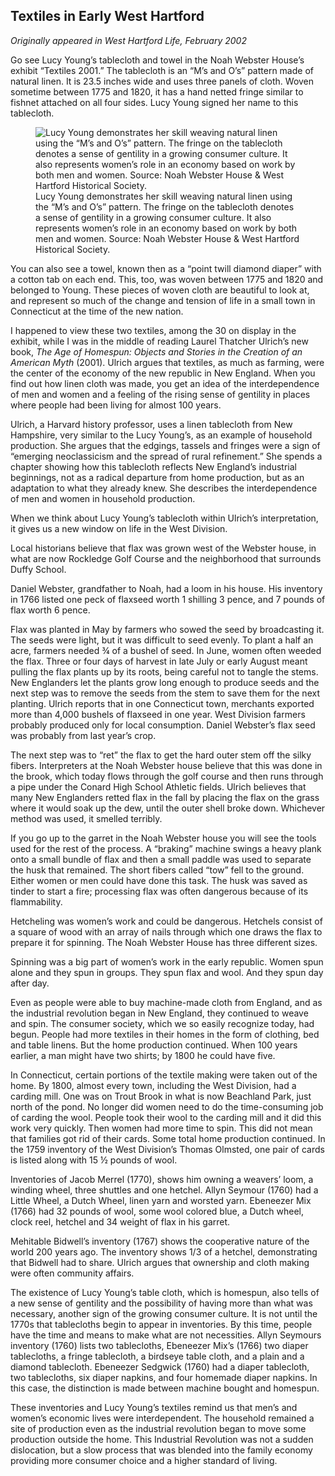 ## Textiles in Early West Hartford {-}

*Originally appeared in West Hartford Life, February 2002*

Go see Lucy Young’s tablecloth and towel in the Noah Webster House’s exhibit “Textiles 2001.” The tablecloth is an “M’s and O’s” pattern made of natural linen. It is 23.5 inches wide and uses three panels of cloth. Woven sometime between 1775 and 1820, it has a hand netted fringe similar to fishnet attached on all four sides. Lucy Young signed her name to this tablecloth.

![Lucy Young demonstrates her skill weaving natural linen using the “M’s and O’s” pattern. The fringe on the tablecloth denotes a sense of gentility in a growing consumer culture. It also represents women’s role in an economy based on work by both men and women. Source: Noah Webster House & West Hartford Historical Society.](images/01-tablecloth.jpg)

You can also see a towel, known then as a “point twill diamond diaper” with a cotton tab on each end. This, too, was woven between 1775 and 1820 and belonged to Young. These pieces of woven cloth are beautiful to look at, and represent so much of the change and tension of life in a small town in Connecticut at the time of the new nation.

I happened to view these two textiles, among the 30 on display in the exhibit, while I was in the middle of reading Laurel Thatcher Ulrich’s new book, *The Age of Homespun: Objects and Stories in the Creation of an American Myth* (2001). Ulrich argues that textiles, as much as farming, were the center of the economy of the new republic in New England. When you find out how linen cloth was made, you get an idea of the interdependence of men and women and a feeling of the rising sense of gentility in places where people had been living for almost 100 years.

Ulrich, a Harvard history professor, uses a linen tablecloth from New Hampshire, very similar to the Lucy Young’s, as an example of household production. She argues that the edgings, tassels and fringes were a sign of “emerging neoclassicism and the spread of rural refinement.” She spends a chapter showing how this tablecloth reflects New England’s industrial beginnings, not as a radical departure from home production, but as an adaptation to what they already knew. She describes the interdependence of men and women in household production.

When we think about Lucy Young’s tablecloth within Ulrich’s interpretation, it gives us a new window on life in the West Division.

Local historians believe that flax was grown west of the Webster house, in what are now Rockledge Golf Course and the neighborhood that surrounds Duffy School.

Daniel Webster, grandfather to Noah, had a loom in his house. His inventory in 1766 listed one peck of flaxseed worth 1 shilling 3 pence, and 7 pounds of flax worth 6 pence.

Flax was planted in May by farmers who sowed the seed by broadcasting it. The seeds were light, but it was difficult to seed evenly. To plant a half an acre, farmers needed ¾ of a bushel of seed. In June, women often weeded the flax. Three or four days of harvest in late July or early August meant pulling the flax plants up by its roots, being careful not to tangle the stems. New Englanders let the plants grow long enough to produce seeds and the next step was to remove the seeds from the stem to save them for the next planting. Ulrich reports that in one Connecticut town, merchants exported more than 4,000 bushels of flaxseed in one year. West Division farmers probably produced only for local consumption. Daniel Webster’s flax seed was probably from last year’s crop.

The next step was to “ret” the flax to get the hard outer stem off the silky fibers. Interpreters at the Noah Webster house believe that this was done in the brook, which today flows through the golf course and then runs through a pipe under the Conard High School Athletic fields. Ulrich believes that many New Englanders retted flax in the fall by placing the flax on the grass where it would soak up the dew, until the outer shell broke down. Whichever method was used, it smelled terribly.

If you go up to the garret in the Noah Webster house you will see the tools used for the rest of the process. A “braking” machine swings a heavy plank onto a small bundle of flax and then a small paddle was used to separate the husk that remained. The short fibers called “tow” fell to the ground. Either women or men could have done this task. The husk was saved as tinder to start a fire; processing flax was often dangerous because of its flammability.

Hetcheling was women’s work and could be dangerous. Hetchels consist of a square of wood with an array of nails through which one draws the flax to prepare it for spinning. The Noah Webster House has three different sizes.

Spinning was a big part of women’s work in the early republic. Women spun alone and they spun in groups. They spun flax and wool. And they spun day after day.

Even as people were able to buy machine-made cloth from England, and as the industrial revolution began in New England, they continued to weave and spin. The consumer society, which we so easily recognize today, had begun. People had more textiles in their homes in the form of clothing, bed and table linens. But the home production continued. When 100 years earlier, a man might have two shirts; by 1800 he could have five.

In Connecticut, certain portions of the textile making were taken out of the home. By 1800, almost every town, including the West Division, had a carding mill. One was on Trout Brook in what is now Beachland Park, just north of the pond. No longer did women need to do the time-consuming job of carding the wool. People took their wool to the carding mill and it did this work very quickly. Then women had more time to spin. This did not mean that families got rid of their cards. Some total home production continued. In the 1759 inventory of the West Division’s Thomas Olmsted, one pair of cards is listed along with 15 ½ pounds of wool.

Inventories of Jacob Merrel (1770), shows him owning a weavers’ loom, a winding wheel, three shuttles and one hetchel. Allyn Seymour (1760) had a Little Wheel, a Dutch Wheel, linen yarn and worsted yarn. Ebeneezer Mix (1766) had 32 pounds of wool, some wool colored blue, a Dutch wheel, clock reel, hetchel and 34 weight of flax in his garret.

Mehitable Bidwell’s inventory (1767) shows the cooperative nature of the world 200 years ago. The inventory shows 1/3 of a hetchel, demonstrating that Bidwell had to share. Ulrich argues that ownership and cloth making were often community affairs.

The existence of Lucy Young’s table cloth, which is homespun, also tells of a new sense of gentility and the possibility of having more than what was necessary, another sign of the growing consumer culture. It is not until the 1770s that tablecloths begin to appear in inventories. By this time, people have the time and means to make what are not necessities. Allyn Seymours inventory (1760) lists two tablecloths, Ebeneezer Mix’s (1766) two diaper tablecloths, a fringe tablecloth, a birdseye table cloth, and a plain and a diamond tablecloth. Ebeneezer Sedgwick (1760) had a diaper tablecloth, two tablecloths, six diaper napkins, and four homemade diaper napkins. In this case, the distinction is made between machine bought and homespun.

These inventories and Lucy Young’s textiles remind us that men’s and women’s economic lives were interdependent. The household remained a site of production even as the industrial revolution began to move some production outside the home. This Industrial Revolution was not a sudden dislocation, but a slow process that was blended into the family economy providing more consumer choice and a higher standard of living.
